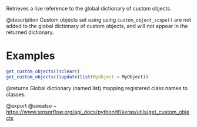 Retrieves a live reference to the global dictionary of custom objects.

@description
Custom objects set using using `custom_object_scope()` are not added to the
global dictionary of custom objects, and will not appear in the returned
dictionary.

# Examples
```r
get_custom_objects()$clear()
get_custom_objects()$update(list(MyObject = MyObject))
```

@returns
    Global dictionary (named list) mapping registered class names to classes.

@export
@seealso
+ <https://www.tensorflow.org/api_docs/python/tf/keras/utils/get_custom_objects>
